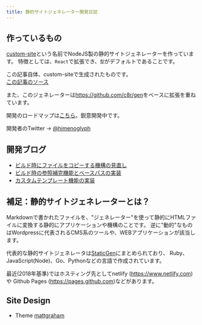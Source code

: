 ```yaml
---
title: 静的サイトジェネレーター開発日誌
---
```


## 作っているもの

[custom-site](https://github.com/Himenon/custom-site)という名前でNodeJS製の静的サイトジェネレーターを作っています。
特徴としては、`React`で拡張でき、`型`がデフォルトであることです。

<div style={{ textAlign: "center", fontSize: "1.5em", fontWeight: "bold" }}>
この記事自体、custom-siteで生成されたものです。<br />
<a href="https://github.com/Himenon/custom-site-blog">この記事のソース</a>
</div>

また、このジェネレーターは<https://github.com/c8r/gen>をベースに拡張を重ねています。

開発のロードマップは[こちら](./loadmap)。鋭意開発中です。

開発者のTwitter → [@himenoglyph](https://twitter.com/himenoglyph)

## 開発ブログ

- [ビルド時にファイルをコピーする機構の見直し](./article/copy-assets-file)
- [ビルド時の参照補完機能とベースパスの実装](./article/auto-link)
- [カスタムテンプレート機能の実装](./article/custom-template-system)

## 補足：静的サイトジェネレーターとは？

Markdownで書かれたファイルを、"ジェネレーター"を使って静的にHTMLファイルに変換する静的にアプリケーションや機構のことです。
逆に"動的"なものはWordpressに代表されるCMS系のツールや、WEBアプリケーションが該当します。

代表的な静的サイトジェネレータは[StaticGen](https://www.staticgen.com/)にまとめられており、
Ruby、JavaScript(Node)、Go、Pythonなどの言語で作成されています。

最近(2018年基準)ではホスティング先としてnetlify (<https://www.netlify.com>)や
Github Pages (<https://pages.github.com>)などがあります。

## Site Design

* Theme [mattgraham](https://madebygraham.com/midnight/)
